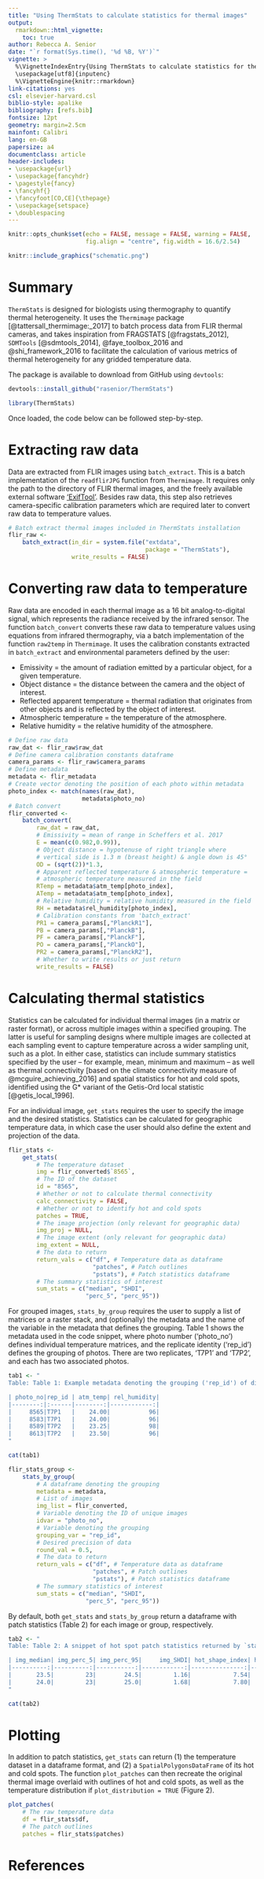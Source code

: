 ```yaml
---
title: "Using ThermStats to calculate statistics for thermal images"
output:
  rmarkdown::html_vignette:
    toc: true
author: Rebecca A. Senior
date: "`r format(Sys.time(), '%d %B, %Y')`"
vignette: >
  %\VignetteIndexEntry{Using ThermStats to calculate statistics for thermal images}
  \usepackage[utf8]{inputenc}
  %\VignetteEngine{knitr::rmarkdown}
link-citations: yes
csl: elsevier-harvard.csl
biblio-style: apalike
bibliography: [refs.bib]
fontsize: 12pt
geometry: margin=2.5cm
mainfont: Calibri
lang: en-GB
papersize: a4
documentclass: article
header-includes:
- \usepackage{url}
- \usepackage{fancyhdr}
- \pagestyle{fancy}
- \fancyhf{}
- \fancyfoot[CO,CE]{\thepage}
- \usepackage{setspace}
- \doublespacing
---
```


```r
knitr::opts_chunk$set(echo = FALSE, message = FALSE, warning = FALSE,
                      fig.align = "centre", fig.width = 16.6/2.54)
```

```r
knitr::include_graphics("schematic.png")
```

# Summary

`ThermStats` is designed for biologists using thermography to quantify thermal heterogeneity. It uses the `Thermimage` package [@tattersall_thermimage:_2017] to batch process data from FLIR thermal cameras, and takes inspiration from FRAGSTATS [@fragstats_2012], `SDMTools` [@sdmtools_2014], @faye_toolbox_2016 and @shi_framework_2016 to facilitate the calculation of various metrics of thermal heterogeneity for any gridded temperature data.

The package is available to download from GitHub using `devtools`:

```r
devtools::install_github("rasenior/ThermStats")
```

```r
library(ThermStats)
```

Once loaded, the code below can be followed step-by-step.

# Extracting raw data

Data are extracted from FLIR images using `batch_extract`. This is a batch implementation of the `readflirJPG` function from `Thermimage`. It requires only the path to the directory of FLIR thermal images, and the freely available external software ['ExifTool'](https://www.sno.phy.queensu.ca/~phil/exiftool/ "ExifTool"). Besides raw data, this step also retrieves camera-specific calibration parameters which are required later to convert raw data to temperature values.

```r
# Batch extract thermal images included in ThermStats installation
flir_raw <-
    batch_extract(in_dir = system.file("extdata", 
                                       package = "ThermStats"),
                  write_results = FALSE)
```

# Converting raw data to temperature

Raw data are encoded in each thermal image as a 16 bit analog-to-digital signal, which represents the radiance received by the infrared sensor. The function `batch_convert` converts these raw data to temperature values using equations from infrared thermography, via a batch implementation of the function `raw2temp` in `Thermimage`. It uses the calibration constants extracted in `batch_extract` and environmental parameters defined by the user:

* Emissivity = the amount of radiation emitted by a particular object, for a given temperature.
* Object distance = the distance between the camera and the object of interest.
* Reflected apparent temperature = thermal radiation that originates from other objects and is reflected by the object of interest.
* Atmospheric temperature = the temperature of the atmosphere.
* Relative humidity = the relative humidity of the atmosphere.

```r
# Define raw data
raw_dat <- flir_raw$raw_dat
# Define camera calibration constants dataframe
camera_params <- flir_raw$camera_params
# Define metadata
metadata <- flir_metadata
# Create vector denoting the position of each photo within metadata
photo_index <- match(names(raw_dat), 
                     metadata$photo_no)
# Batch convert
flir_converted <-
    batch_convert(
        raw_dat = raw_dat,
        # Emissivity = mean of range in Scheffers et al. 2017
        E = mean(c(0.982,0.99)),
        # Object distance = hypotenuse of right triangle where 
        # vertical side is 1.3 m (breast height) & angle down is 45°
        OD = (sqrt(2))*1.3,
        # Apparent reflected temperature & atmospheric temperature =
        # atmospheric temperature measured in the field
        RTemp = metadata$atm_temp[photo_index],
        ATemp = metadata$atm_temp[photo_index],
        # Relative humidity = relative humidity measured in the field
        RH = metadata$rel_humidity[photo_index],
        # Calibration constants from 'batch_extract'
        PR1 = camera_params[,"PlanckR1"],
        PB = camera_params[,"PlanckB"],
        PF = camera_params[,"PlanckF"],
        PO = camera_params[,"PlanckO"],
        PR2 = camera_params[,"PlanckR2"],
        # Whether to write results or just return
        write_results = FALSE)
```

# Calculating thermal statistics

Statistics can be calculated for individual thermal images (in a matrix or raster format), or across multiple images within a specified grouping. The latter is useful for sampling designs where multiple images are collected at each sampling event to capture temperature across a wider sampling unit, such as a plot. In either case, statistics can include summary statistics specified by the user -- for example, mean, minimum and maximum -- as well as thermal connectivity [based on the climate connectivity measure of @mcguire_achieving_2016] and spatial statistics for hot and cold spots, identified using the G\* variant of the Getis-Ord local statistic [@getis_local_1996].

For an individual image, `get_stats` requires the user to specify the image and the desired statistics. Statistics can be calculated for geographic temperature data, in which case the user should also define the extent and projection of the data.

```r
flir_stats <-
    get_stats( 
        # The temperature dataset
        img = flir_converted$`8565`,
        # The ID of the dataset
        id = "8565",
        # Whether or not to calculate thermal connectivity
        calc_connectivity = FALSE,
        # Whether or not to identify hot and cold spots
        patches = TRUE,  
        # The image projection (only relevant for geographic data)
        img_proj = NULL,
        # The image extent (only relevant for geographic data)
        img_extent = NULL, 
        # The data to return
        return_vals = c("df", # Temperature data as dataframe
                        "patches", # Patch outlines
                        "pstats"), # Patch statistics dataframe
        # The summary statistics of interest
        sum_stats = c("median", "SHDI",
                      "perc_5", "perc_95"))
```

For grouped images, `stats_by_group` requires the user to supply a list of matrices or a raster stack, and (optionally) the metadata and the name of the variable in the metadata that defines the grouping. Table 1 shows the metadata used in the code snippet, where photo number ('photo_no') defines individual temperature matrices, and the replicate identity ('rep_id') defines the grouping of photos. There are two replicates, 'T7P1' and 'T7P2', and each has two associated photos.

```r
tab1 <- "
Table: Table 1: Example metadata denoting the grouping ('rep_id') of different thermal images. Statistics can be calculated over multiple images within a group, using the function `stats_by_group`.

| photo_no|rep_id | atm_temp| rel_humidity|
|--------:|:------|--------:|------------:|
|     8565|T7P1   |    24.00|           96|
|     8583|T7P1   |    24.00|           96|
|     8589|T7P2   |    23.25|           98|
|     8613|T7P2   |    23.50|           96|
"

cat(tab1)
```

```r
flir_stats_group <-
    stats_by_group(
        # A dataframe denoting the grouping
        metadata = metadata,  
        # List of images
        img_list = flir_converted,
        # Variable denoting the ID of unique images
        idvar = "photo_no",
        # Variable denoting the grouping
        grouping_var = "rep_id",
        # Desired precision of data
        round_val = 0.5,
        # The data to return
        return_vals = c("df", # Temperature data as dataframe
                        "patches", # Patch outlines
                        "pstats"), # Patch statistics dataframe
        # The summary statistics of interest
        sum_stats = c("median", "SHDI",
                      "perc_5", "perc_95"))
```

By default, both `get_stats` and `stats_by_group` return a dataframe with patch statistics (Table 2) for each image or group, respectively. 

```r
tab2 <- "
Table: Table 2: A snippet of hot spot patch statistics returned by `stats_by_group`, which implements `get_stats` within groups.

| img_median| img_perc_5| img_perc_95|     img_SHDI| hot_shape_index| hot_aggregation|
|----------:|----------:|-----------:|------------:|---------------:|---------------:|
|       23.5|         23|        24.5|         1.16|            7.54|           0.895|
|       24.0|         23|        25.0|         1.68|            7.80|           0.855|
"

cat(tab2)
```

# Plotting

In addition to patch statistics, `get_stats` can return (1) the temperature dataset in a dataframe format, and (2) a `SpatialPolygonsDataFrame` of its hot and cold spots. The function `plot_patches` can then recreate the original thermal image overlaid with outlines of hot and cold spots, as well as the temperature distribution if `plot_distribution = TRUE` (Figure 2).

```r
plot_patches(
    # The raw temperature data
    df = flir_stats$df,
    # The patch outlines
    patches = flir_stats$patches)
```

# References